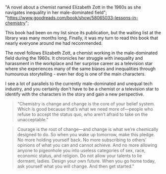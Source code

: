   "A novel about a chemist named Elizabeth Zott in the 1960s as she navigates inequality in her male-dominated field";
  "https://www.goodreads.com/book/show/58065033-lessons-in-chemistry";

This book had been on my list since its publication, but the waiting list at the library was many months long. Finally, it was my turn to read this book that nearly everyone around me had recommended.

The novel follows Elizabeth Zott, a chemist working in the male-dominated field during the 1960s. It chronicles her struggle with inequality and harassment in the workplace and her surprise career as a television star where she experiences many of the same biases and inequalities through humourous storytelling - even her dog is one of the main characters.

I see a lot of parallels to the currently male-dominated and unequal tech industry, and you certainly don't have to be a chemist or a television star to identify with the characters in the story and gain a new perspective.

> “Chemistry is change and change is the core of your belief system. Which is good because that’s what we need more of—people who refuse to accept the status quo, who aren’t afraid to take on the unacceptable."

> Courage is the root of change—and change is what we’re chemically designed to do. So when you wake up tomorrow, make this pledge. No more holding yourself back. No more subscribing to others’ opinions of what you can and cannot achieve. And no more allowing anyone to pigeonhole you into useless categories of sex, race, economic status, and religion. Do not allow your talents to lie dormant, ladies. Design your own future. When you go home today, ask yourself what you will change. And then get started.”
